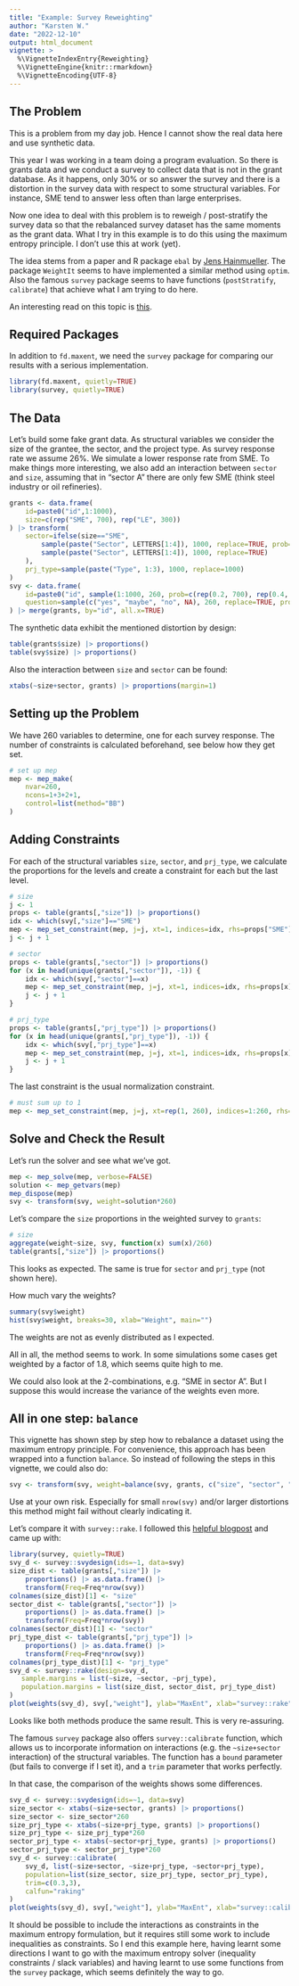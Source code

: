 ```yaml
---
title: "Example: Survey Reweighting"
author: "Karsten W."
date: "2022-12-10"
output: html_document
vignette: >
  %\VignetteIndexEntry{Reweighting}
  %\VignetteEngine{knitr::rmarkdown}
  %\VignetteEncoding{UTF-8}
---
```


## The Problem

This is a problem from my day job. Hence I cannot show the real data here and use synthetic data.

This year I was working in a team doing a program evaluation. So there is grants data and we conduct a survey to collect data that is not in the grant database. As it happens, only 30% or so answer the survey and there is a distortion in the survey data with respect to some structural variables. For instance, SME tend to answer less often than large enterprises.

Now one idea to deal with this problem is to reweigh / post-stratify the survey data so that the rebalanced survey dataset has the same moments as the grant data. What I try in this example is to do this using the maximum entropy principle. I don't use this at work (yet).

The idea stems from a paper and R package `ebal` by [Jens Hainmueller](https://doi.org/10.1093/pan/mpr025). The package `WeightIt` seems to have implemented a similar method using `optim`. Also the famous `survey` package seems to have functions (`postStratify`, `calibrate`) that achieve what I am trying to do here.

An interesting read on this topic is [this](https://www.surveypractice.org/article/2809-post-stratification-or-non-response-adjustment).

## Required Packages

In addition to `fd.maxent`, we need the `survey` package for comparing our results with a serious implementation.

```r
library(fd.maxent, quietly=TRUE)
library(survey, quietly=TRUE)
```

## The Data

Let's build some fake grant data. As structural variables we consider the size of the
grantee, the sector, and the project type. As survey response rate we assume 26%. We
simulate a lower response rate from SME. To make things more interesting, we also add an interaction between `sector` and `size`, assuming that in "sector A" there are only few SME (think steel industry or oil refineries).

```r
grants <- data.frame(
	id=paste0("id",1:1000),
	size=c(rep("SME", 700), rep("LE", 300))
) |> transform(
	sector=ifelse(size=="SME", 
		sample(paste("Sector", LETTERS[1:4]), 1000, replace=TRUE, prob=c(0.1, 0.3, 0.3, 0.3)),
		sample(paste("Sector", LETTERS[1:4]), 1000, replace=TRUE)
	),
	prj_type=sample(paste("Type", 1:3), 1000, replace=1000)
)
svy <- data.frame(
	id=paste0("id", sample(1:1000, 260, prob=c(rep(0.2, 700), rep(0.4, 300)))),
	question=sample(c("yes", "maybe", "no", NA), 260, replace=TRUE, prob=c(0.3, 0.3, 0.3, 0.1))
) |> merge(grants, by="id", all.x=TRUE)
```

The synthetic data exhibit the mentioned distortion by design:

```r
table(grants$size) |> proportions()
table(svy$size) |> proportions()
```

Also the interaction between `size` and `sector` can be found:

```r
xtabs(~size+sector, grants) |> proportions(margin=1)
```

## Setting up the Problem

We have 260 variables to determine, one for each survey response. The number of constraints is calculated beforehand, see below how they get set.

```r
# set up mep
mep <- mep_make(
	nvar=260, 
	ncons=1+3+2+1, 
	control=list(method="BB")
)
```

## Adding Constraints

For each of the structural variables `size`, `sector`, and `prj_type`, we calculate the
proportions for the levels and create a constraint for each but the last level.

```r
# size
j <- 1
props <- table(grants[,"size"]) |> proportions()
idx <- which(svy[,"size"]=="SME")
mep <- mep_set_constraint(mep, j=j, xt=1, indices=idx, rhs=props["SME"])
j <- j + 1

# sector
props <- table(grants[,"sector"]) |> proportions()
for (x in head(unique(grants[,"sector"]), -1)) {
	idx <- which(svy[,"sector"]==x)
	mep <- mep_set_constraint(mep, j=j, xt=1, indices=idx, rhs=props[x])
	j <- j + 1
}

# prj_type
props <- table(grants[,"prj_type"]) |> proportions()
for (x in head(unique(grants[,"prj_type"]), -1)) {
	idx <- which(svy[,"prj_type"]==x)
	mep <- mep_set_constraint(mep, j=j, xt=1, indices=idx, rhs=props[x])
	j <- j + 1
}
```

The last constraint is the usual normalization constraint. 

```r
# must sum up to 1
mep <- mep_set_constraint(mep, j=j, xt=rep(1, 260), indices=1:260, rhs=1)
```

## Solve and Check the Result

Let's run the solver and see what we've got.

```r
mep <- mep_solve(mep, verbose=FALSE)
solution <- mep_getvars(mep)
mep_dispose(mep)
svy <- transform(svy, weight=solution*260)
```

Let's compare the `size` proportions in the weighted survey to `grants`:

```r
# size
aggregate(weight~size, svy, function(x) sum(x)/260)
table(grants[,"size"]) |> proportions()
```

This looks as expected. The same is true for `sector` and `prj_type` (not shown here). 

How much vary the weights? 

```r
summary(svy$weight)
hist(svy$weight, breaks=30, xlab="Weight", main="")
```

The weights are not as evenly distributed as I expected.

All in all, the method seems to work. In some simulations some cases get weighted by a factor of 1.8, which seems quite high to me. 

We could also look at the 2-combinations, e.g. "SME in sector A". But I suppose this would increase the variance of the weights even more. 

## All in one step: `balance`

This vignette has shown step by step how to rebalance a dataset using the maximum entropy principle. For convenience, this approach has been wrapped into a function `balance`. So instead of following the steps in this vignette, we could also do:

```r
svy <- transform(svy, weight=balance(svy, grants, c("size", "sector", "prj_type")))
```

Use at your own risk. Especially for small `nrow(svy)` and/or larger distortions this method might fail without clearly indicating it.

Let's compare it with `survey::rake`. I followed this [helpful blogpost](https://tophcito.blogspot.com/2014/04/survey-computing-your-own-post.html) and came up with:

```r
library(survey, quietly=TRUE)
svy_d <- survey::svydesign(ids=~1, data=svy)
size_dist <- table(grants[,"size"]) |> 
	proportions() |> as.data.frame() |>
	transform(Freq=Freq*nrow(svy))
colnames(size_dist)[1] <- "size"
sector_dist <- table(grants[,"sector"]) |> 
	proportions() |> as.data.frame() |>
	transform(Freq=Freq*nrow(svy))
colnames(sector_dist)[1] <- "sector"
prj_type_dist <- table(grants[,"prj_type"]) |> 
	proportions() |> as.data.frame() |>
	transform(Freq=Freq*nrow(svy))
colnames(prj_type_dist)[1] <- "prj_type"
svy_d <- survey::rake(design=svy_d,
   sample.margins = list(~size, ~sector, ~prj_type),
   population.margins = list(size_dist, sector_dist, prj_type_dist)
)
plot(weights(svy_d), svy[,"weight"], ylab="MaxEnt", xlab="survey::rake")
```

Looks like both methods produce the same result. This is very re-assuring.

The famous `survey` package also offers `survey::calibrate` function, which allows us to incorporate information on interactions (e.g. the `~size+sector` interaction) of the structural variables. The function has a `bound` parameter (but fails to converge if I set it), and a `trim` parameter that works perfectly.

In that case, the comparison of the weights shows some differences.

```r
svy_d <- survey::svydesign(ids=~1, data=svy)
size_sector <- xtabs(~size+sector, grants) |> proportions()
size_sector <- size_sector*260
size_prj_type <- xtabs(~size+prj_type, grants) |> proportions()
size_prj_type <- size_prj_type*260
sector_prj_type <- xtabs(~sector+prj_type, grants) |> proportions()
sector_prj_type <- sector_prj_type*260
svy_d <- survey::calibrate(
	svy_d, list(~size+sector, ~size+prj_type, ~sector+prj_type), 
    population=list(size_sector, size_prj_type, sector_prj_type),
	trim=c(0.3,3),
	calfun="raking"
)
plot(weights(svy_d), svy[,"weight"], ylab="MaxEnt", xlab="survey::calibrate(xtabs,trim)")
```

It should be possible to include the interactions as constraints in the maximum entropy formulation, but it requires still some work to include inequalities as constraints. So I end this example here, having learnt some directions I want to go with the maximum entropy solver (inequality constraints / slack variables) and having learnt to use some functions from the `survey` package, which seems definitely the way to go.

